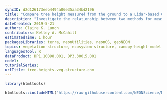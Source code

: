```yaml
---
syncID: d2d126173eeb4494a06e35aa34bd2196
title: "Compare tree height measured from the ground to a Lidar-based Canopy Height Model"
description: "Investigate the relationship between two methods for measuring canopy height"
dateCreated: 2019-5-21
authors: Claire K. Lunch
contributors: Kelley A. McCahill
estimatedTime: 1 hour
packagesLibraries: terra, neonUtilities, neonOS, geoNEON
topics: vegetation-structure, ecosystem-structure, canopy-height-model
languagesTool: R
dataProduct: DP1.10098.001, DP3.30015.001
code1: 
tutorialSeries: 
urlTitle: tree-heights-veg-structure-chm
---
```



```r

library(htmltools)

```


```r

htmltools::includeHTML("https://raw.githubusercontent.com/NEONScience/NEON-Data-Skills/refs/heads/main/tutorials/R/AOP/Lidar/lidar-topography/veg_structure_and_chm/veg_structure_and_chm-content.html")

```

